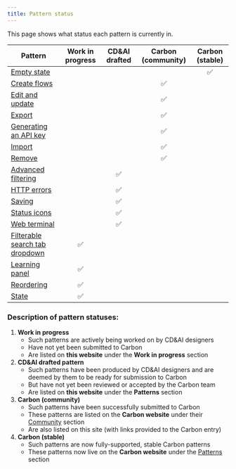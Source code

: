 ```yaml
---
title: Pattern status
---
```


<PageDescription>

This page shows what status each pattern is currently in.

</PageDescription>


| Pattern                                                                | Work in progress | CD&AI drafted | Carbon (community) | Carbon (stable) |
| ---------------------------------------------------------------------- | :---: | :---: | :---: | :---: |
| [Empty state](/patterns/empty-state/usage)                             | | | | ✅ |
| [Create flows](/patterns/creation-flows/usage)                         | | | ✅ | |
| [Edit and update](/patterns/edit)                                      | | | ✅ | |
| [Export](/patterns/exporting)                                          | | | ✅ | |
| [Generating an API key](/patterns/generating-api-key/usage)            | | | ✅ | |
| [Import](/patterns/importing)                                          | | | ✅ | |
| [Remove](/patterns/removing/usage)                                     | | | ✅ | |
| [Advanced filtering](/patterns/advanced-filtering)                     | | ✅ | | |
| [HTTP errors](/patterns/http-errors)                                   | | ✅ | | |
| [Saving](/patterns/saving/usage)                                       | | ✅ | | |
| [Status icons](/patterns/status-icons)                                 | | ✅ | | |
| [Web terminal](/patterns/web-terminal)                                 | | ✅ | | |
| [Filterable search tab dropdown](/wip/filterable-search-tab-dropdown)  | ✅ | | | |
| [Learning panel](/wip/learning-panel)                                  | ✅ | | | |
| [Reordering](/wip/reordering)                                          | ✅ | | | |
| [State](/wip/state)                                                    | ✅ | | | |


### Description of pattern statuses:

1. **Work in progress**
	- Such patterns are actively being worked on by CD&AI designers
	- Have not yet been submitted to Carbon
	- Are listed on **this website** under the **Work in progress** section
2. **CD&AI drafted pattern**
    - Such patterns have been produced by CD&AI designers and are deemed by them to be ready for submission to Carbon
    - But have not yet been reviewed or accepted by the Carbon team
    - Are listed on **this website** under the **Patterns** section
3. **Carbon (community)**
    - Such patterns have been successfully submitted to Carbon
    - These patterns are listed on the **Carbon website** under their [Community](https://www.carbondesignsystem.com/community/patterns) section
    - Are also listed on this site (with links provided to the Carbon entry)
4. **Carbon (stable)**
    - Such patterns are now fully-supported, stable Carbon patterns
    - These patterns now live on the **Carbon website** under the [Patterns](https://www.carbondesignsystem.com/patterns/overview) section

